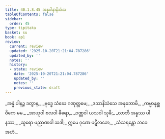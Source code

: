 ```yaml
---
title: 40.1.8.45 အန္နပါနာနိသံသ
tableOfContents: false
sidebar:
  order: 45
type: tipitaka
basket: su
book: ap1
review:
  current: review
  updated: '2025-10-20T21:21:04.787286'
  updated_by: ''
  notes: ''
  history:
  - state: review
    date: '2025-10-20T21:21:04.787286'
    updated_by: ''
    notes: ''
    previous_state: draft
---
```



<DynamicBreadcrumb />


<ReviewStatus review={frontmatter.review} showDetails={true} />

<HypothesisAnnotation frontmatter={frontmatter} />

<Division number="200" book="ap1" e="ch" v="20" p="369">

<Paragraph number="4497" type="verses" book="ap1">
_အန္နံ ပါနဉ္စ ဒတွာန,_  
_ဗုဒ္ဓေ သံဃေ ဂဏုတ္တမေ;_  
_ဒသာနိသံသေ အနုဘောမိ,_  
_ကမ္မာနုစ္ဆဝိကေ မမ._  

</Paragraph>

</Division>
<Division number="201" book="ap1" e="ch" v="20" p="369">

<Paragraph number="4498" type="verses" book="ap1">
_အာယုဝါ ဗလဝါ ဓီရော,_  
_ဝဏ္ဏဝါ ယသဝါ သုခီ;_  
_လာဘီ အန္နဿ ပါနဿ,_  
_သူရော ပညာဏဝါ သဒါ;_  
ဣမေ ဂုဏေ ပဋိလဘေ,_  
_သံသရန္တော ဘဝေ အဟံ._
</Paragraph>
</Division>